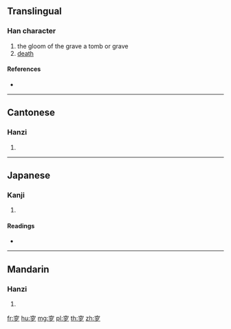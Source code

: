 {{character info/new}}
==Translingual==

===Han character===
{{Han char|rn=116|rad=穴|as=03|sn=8|four=30207|canj=JCNI}}

# the gloom of the grave a tomb or grave
# [[death]]

====References====
* {{Han ref|kx=0862.280|dkj=25413|dj=1289.060|hdz=42720.050|uh=7A78|ud=31352|bh=CDA5|bd=52645}}

----

==Cantonese==

===Hanzi===
{{yue-hanzi|jyut=|y=jik6}}

# {{defn|lang=yue|sort=穴03}}

----

==Japanese==

===Kanji===
{{ja-kanji|grade=|rs=穴03}}

# {{defn|lang=ja|sort=穴03}}

====Readings====
* {{ja-readings|on=[[せき]] (seki), [[じょく]] (joku), [[きゅう]] (kyū)|kun=[[よる]] (yoru)|nanori=}}

----

==Mandarin==

===Hanzi===
{{cmn-hanzi|pin=[[xì]] ([[xi4]])|wg=hsi<sup>4</sup>}}

# {{defn|lang=cmn|sort=穴03}}

[[fr:穸]]
[[hu:穸]]
[[mg:穸]]
[[pl:穸]]
[[th:穸]]
[[zh:穸]]